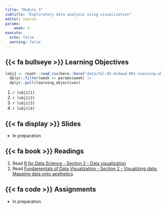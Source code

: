```yaml
---
title: "Module 3"
subtitle: "Exploratory data analysis using visualization"
editor: source
params:
    week: 3
execute: 
  echo: false
  warning: false
---
```


## {{< fa bullseye >}} Learning Objectives

```r

lobj1 <- readr::read_csv(here::here("data/tbl-02-ds4owd-001-learning-objectives.csv")) |> 
  dplyr::filter(week == params$week) |>
  dplyr::pull(learning_objectives)

```

1. `r lobj1[1]`
2. `r lobj1[2]`
3. `r lobj1[3]`
4. `r lobj1[4]`

## {{< fa display >}} Slides

- In preparation

## {{< fa book >}} Readings

1. Read [R for Data Science - Section 2 - Data visualization](https://r4ds.hadley.nz/data-visualize)  
2. Read [Fundamentals of Data Visualization - Section 2 - Visualizing data: Mapping data onto aesthetics](https://clauswilke.com/dataviz/aesthetic-mapping.html)

## {{< fa code >}} Assignments

- In preparation

